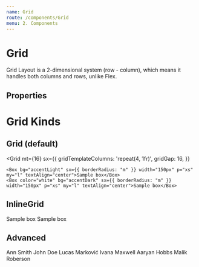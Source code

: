 ```yaml
---
name: Grid
route: /components/Grid
menu: 2. Components
---
```




# Grid

Grid Layout is a 2-dimensional system (row - column), which means it handles both columns and rows, unlike Flex.

## Properties

<Props of={Grid} />

# Grid Kinds

## Grid (default)

<Grid
    mt={16}
    sx={{
      gridTemplateColumns: 'repeat(4, 1fr)',
      gridGap: 16,
    }}
  >
    <Box bg="accentLight" sx={{ borderRadius: "m" }} width="150px" p="xs" my="l" textAlign="center">Sample box</Box>
    <Box color="white" bg="accentDark" sx={{ borderRadius: "m" }} width="150px" p="xs" my="l" textAlign="center">Sample box</Box>
</Grid>

## InlineGrid

<InlineGrid>
  <Box bg="accentLight" sx={{ borderRadius: "m" }} width="150px" p="xs" my="l" textAlign="center">Sample box</Box>
  <Box color="white" bg="accentDark" sx={{ borderRadius: "m" }} width="150px" p="xs" my="l" textAlign="center">Sample box</Box>
</InlineGrid>


## Advanced

<Playground>
  <Grid
    mt={16}
    sx={{
      gridTemplateColumns: 'repeat(4, 1fr)',
      gridGap: 16,
    }}
  >
    <Box bg="accentDark" color="white" sx={{ borderRadius: "m" }} width="150px" p="xs" my="l" textAlign="center">Ann Smith</Box>
    <Box color="white" bg="complementaryDark" sx={{ borderRadius: "m" }} width="150px" p="xs" my="l" textAlign="center">John Doe</Box>
    <Box bg="accentDark" sx={{ borderRadius: "m" }} width="150px" p="xs" my="l" color="white" textAlign="center">Lucas Marković</Box>
    <Box bg="complementaryLight" sx={{ borderRadius: "m" }} width="150px" p="xs" my="l" textAlign="center">Ivana Maxwell</Box>
    <Box color="accentDark" bg="accentLight" sx={{ borderRadius: "m" }} width="150px" p="xs" my="l" textAlign="center">Aaryan Hobbs</Box>
    <Box bg="accentDark" sx={{ borderRadius: "m" }} width="150px" p="xs" my="l" color="white" textAlign="center">Malik Roberson</Box>
  </Grid>
</Playground>

